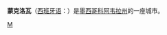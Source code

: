 {{Unreferenced|time=2021-08-03T10:47:04+00:00}}
{{Infobox Settlement
| name = 蒙克洛瓦<br/>Monclova
| image_skyline =
| imagesize = 250px
| image_caption = 
| image_flag = 
| image_shield = 
| pushpin_map = Mexico
| pushpin_label_position = bottom
| subdivision_type = 国家
| subdivision_name = {{MEX}}
| subdivision_type1 = [[墨西哥行政区划|州]]
| subdivision_name1 = [[科阿韦拉州|科阿韦拉州]]
| subdivision_type2 = 
| subdivision_name2 = 
| elevation_m = 620
| elevation_ft = 
| area_total_km2 = 
| population_as_of = 2015年
| population_total = 231107
| population_density_km2 = 
| timezone = [[北美中部標準時間|CST]]
| utc_offset = -6
| timezone_DST = [[CDT|CDT]]
| utc_offset_DST = -5
| latd = 26
| latm = 54
| lats = 37
| latNS = N
| longd = 101
| longm = 25
| longs = 20
| longEW = W
| website = http://www.monclova.gob.mx
}}
'''蒙克洛瓦'''（[[西班牙语|西班牙语]]：'''{{lang|es|Monclova}}'''）是[[墨西哥|墨西哥]][[科阿韦拉州|科阿韦拉州]]的一座城市。

{{Mexico-stub}}

[[Category:科阿韦拉州城市|M]]